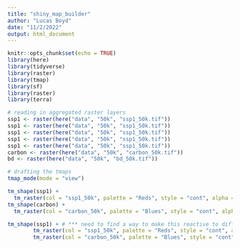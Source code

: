 ```yaml
---
title: "shiny_map_builder"
author: "Lucas Boyd"
date: "11/2/2022"
output: html_document
---
```


```r
knitr::opts_chunk$set(echo = TRUE)
library(here)
library(tidyverse)
library(raster)
library(tmap)
library(sf)
library(raster)
library(terra)

```

```r
# reading in aggregated raster layers
ssp1 <- raster(here("data", "50k", "ssp1_50k.tif"))
ssp1 <- raster(here("data", "50k", "ssp1_50k.tif"))
ssp1 <- raster(here("data", "50k", "ssp1_50k.tif"))
ssp1 <- raster(here("data", "50k", "ssp1_50k.tif"))
ssp1 <- raster(here("data", "50k", "ssp1_50k.tif"))
carbon <- raster(here("data", "50k", "carbon_50k.tif"))
bd <- raster(here("data", "50k", "bd_50k.tif"))
```

```r
# drafting the tmaps 
tmap_mode(mode = "view")

tm_shape(ssp1) + 
  tm_raster(col = "ssp1_50k", palette = "Reds", style = "cont", alpha = 0.7) + 
tm_shape(carbon) + 
  tm_raster(col = "carbon_50k", palette = "Blues", style = "cont", alpha = 0.7)
```

```r
tm_shape(ssp1) + # *** need to find a way to make this reactive to different rasters input$ssp_radio
        tm_raster(col = "ssp1_50k", palette = "Reds", style = "cont", alpha = 0.7) + 
        tm_raster(col = "carbon_50k", palette = "Blues", style = "cont", alpha = 1)
```

